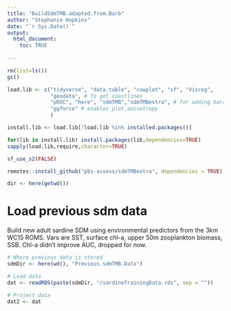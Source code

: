 ```yaml
---
title: "BuildSdmTMB.adapted.from.Barb"
author: "Stephanie Hopkins"
date: "`r Sys.Date()`"
output: 
  html_document:
    toc: TRUE
    
---
```


```r

rm(list=ls())
gc()

load.lib <- c("tidyverse", "data.table", "cowplot", "sf", "Visreg", 
              "geodata", # To get coastlines 
              "pROC", "here", "sdmTMB","sdmTMBextra", # for adding barrier mesh
              "ggforce" # enables plot_anisotropy
              )

install.lib <- load.lib[!load.lib %in% installed.packages()]

for(lib in install.lib) install.packages(lib,dependencies=TRUE)
sapply(load.lib,require,character=TRUE)

sf_use_s2(FALSE)

remotes::install_github("pbs-assess/sdmTMBextra", dependencies = TRUE)

dir <- here(getwd())

```

# Load previous sdm data

Build new adult sardine SDM using environmental predictors from the 3km WC15 ROMS.
Vars are SST, surface chl-a, upper 50m zooplankton biomass, SSB. 
Chl-a didn't improve AUC, dropped for now.

```r

# Where previous data is stored
sdmDir <- here(wd(), "Previous.sdmTMB.Data")

# Load data
dat <- readRDS(paste(sdmDir, "/sardineTrainingData.rds", sep = ""))

# Project data
dat2 <- dat

```

